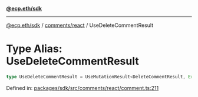 [**@ecp.eth/sdk**](../../../index.mdx)

***

[@ecp.eth/sdk](/sdk-reference/index.mdx) / [comments/react](/sdk-reference/comments/react/index.mdx) / UseDeleteCommentResult

# Type Alias: UseDeleteCommentResult

```ts
type UseDeleteCommentResult = UseMutationResult<DeleteCommentResult, Error, UseDeleteCommentParams>;
```

Defined in: [packages/sdk/src/comments/react/comment.ts:211](https://github.com/ecp-eth/comments-monorepo/blob/main/packages/sdk/src/comments/react/comment.ts#L211)
